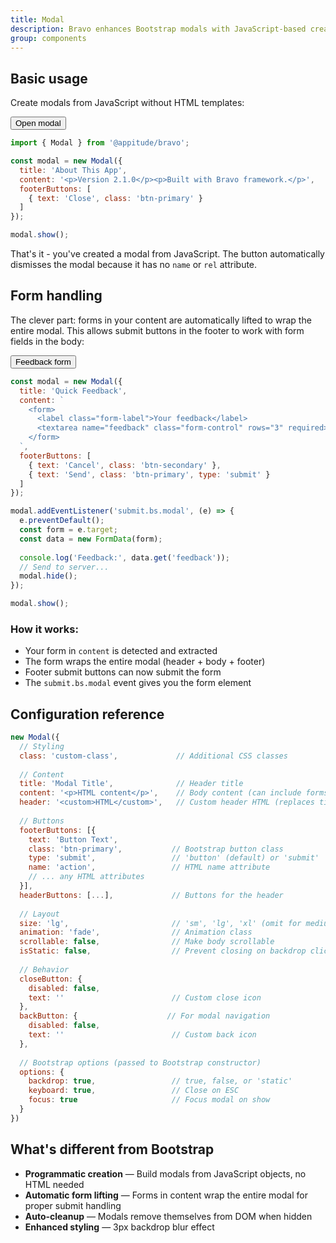 ```yaml
---
title: Modal
description: Bravo enhances Bootstrap modals with JavaScript-based creation (no HTML templates needed), automatic form lifting for proper submit handling, smooth reveal animations, and auto-cleanup on hide.
group: components
---
```


## Basic usage

Create modals from JavaScript without HTML templates:

<div class="bd-example mb-3">
  <button type="button" class="btn btn-primary" onclick="(() => {
    const m = new Bravo.Modal({
      title: 'About This App',
      content: '<p>Version 2.1.0</p><p>A demonstration of Bravo modals.</p>',
      footerButtons: [
        { text: 'Close', class: 'btn-primary' }
      ]
    });
    m.show();
  })()">
    Open modal
  </button>
</div>

```js
import { Modal } from '@appitude/bravo';

const modal = new Modal({
  title: 'About This App',
  content: '<p>Version 2.1.0</p><p>Built with Bravo framework.</p>',
  footerButtons: [
    { text: 'Close', class: 'btn-primary' }
  ]
});

modal.show();
```

That's it - you've created a modal from JavaScript. The button automatically dismisses the modal because it has no `name` or `rel` attribute.

## Form handling

The clever part: forms in your content are automatically lifted to wrap the entire modal. This allows submit buttons in the footer to work with form fields in the body:

<div class="bd-example mb-3">
  <button type="button" class="btn btn-success" onclick="(() => {
    const m = new Bravo.Modal({
      title: 'Quick Feedback',
      content: `<form><label class='form-label'>Your feedback</label><textarea name='feedback' class='form-control' rows='2' required></textarea></form>`,
      footerButtons: [
        { text: 'Cancel', class: 'btn-secondary' },
        { text: 'Send', class: 'btn-success', type: 'submit' }
      ]
    });
    m.addEventListener('submit.bs.modal', (e) => {
      e.preventDefault();
      const form = e.target;
      const feedback = new FormData(form).get('feedback');
      alert('Feedback received: ' + feedback);
      setTimeout(() => m.hide(), 100);
    });
    m.show();
  })()">
    Feedback form
  </button>
</div>

```js
const modal = new Modal({
  title: 'Quick Feedback',
  content: `
    <form>
      <label class="form-label">Your feedback</label>
      <textarea name="feedback" class="form-control" rows="3" required></textarea>
    </form>
  `,
  footerButtons: [
    { text: 'Cancel', class: 'btn-secondary' },
    { text: 'Send', class: 'btn-primary', type: 'submit' }
  ]
});

modal.addEventListener('submit.bs.modal', (e) => {
  e.preventDefault();
  const form = e.target;
  const data = new FormData(form);
  
  console.log('Feedback:', data.get('feedback'));
  // Send to server...
  modal.hide();
});

modal.show();
```

### How it works:
- Your form in `content` is detected and extracted
- The form wraps the entire modal (header + body + footer)
- Footer submit buttons can now submit the form
- The `submit.bs.modal` event gives you the form element

## Configuration reference

```js
new Modal({
  // Styling
  class: 'custom-class',             // Additional CSS classes
  
  // Content
  title: 'Modal Title',              // Header title
  content: '<p>HTML content</p>',    // Body content (can include forms)
  header: '<custom>HTML</custom>',   // Custom header HTML (replaces title)
  
  // Buttons
  footerButtons: [{
    text: 'Button Text',
    class: 'btn-primary',           // Bootstrap button class
    type: 'submit',                 // 'button' (default) or 'submit'
    name: 'action',                 // HTML name attribute
    // ... any HTML attributes
  }],
  headerButtons: [...],             // Buttons for the header
  
  // Layout
  size: 'lg',                       // 'sm', 'lg', 'xl' (omit for medium)
  animation: 'fade',                // Animation class
  scrollable: false,                // Make body scrollable
  isStatic: false,                  // Prevent closing on backdrop click
  
  // Behavior
  closeButton: {
    disabled: false,
    text: ''                        // Custom close icon
  },
  backButton: {                    // For modal navigation
    disabled: false,
    text: ''                        // Custom back icon
  },
  
  // Bootstrap options (passed to Bootstrap constructor)
  options: {
    backdrop: true,                 // true, false, or 'static'
    keyboard: true,                 // Close on ESC
    focus: true                     // Focus modal on show
  }
})
```

## What's different from Bootstrap

- **Programmatic creation** — Build modals from JavaScript objects, no HTML needed
- **Automatic form lifting** — Forms in content wrap the entire modal for proper submit handling  
- **Auto-cleanup** — Modals remove themselves from DOM when hidden
- **Enhanced styling** — 3px backdrop blur effect